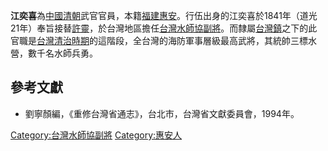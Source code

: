 '''江奕喜'''為[[中國|中國]][[清朝|清朝]]武官官員，本籍[[福建|福建]][[惠安|惠安]]。行伍出身的江奕喜於1841年（道光21年）奉旨接替[[許靈|許靈]]，於台灣地區擔任[[台灣水師協|台灣水師協]][[副將|副將]]。而隸屬[[台灣鎮|台灣鎮]]之下的此官職是[[台灣清治時期|台灣清治時期]]的這階段，全台灣的海防軍事層級最高武將，其統帥三標水營，數千名水師兵勇。
{{start box}}
{{s-before|[[許靈|許靈]]}}
{{s-title|[[台灣水師協|台灣水師協]][[副將|副將]]|1841年上任}}
{{s-after|[[江繼芸|江繼芸]]}}
{{end box}}

==參考文獻==
*劉寧顏編，《重修台灣省通志》，台北市，台灣省文獻委員會，1994年。

[[Category:台灣水師協副將|Category:台灣水師協副將]]
[[Category:惠安人|Category:惠安人]]